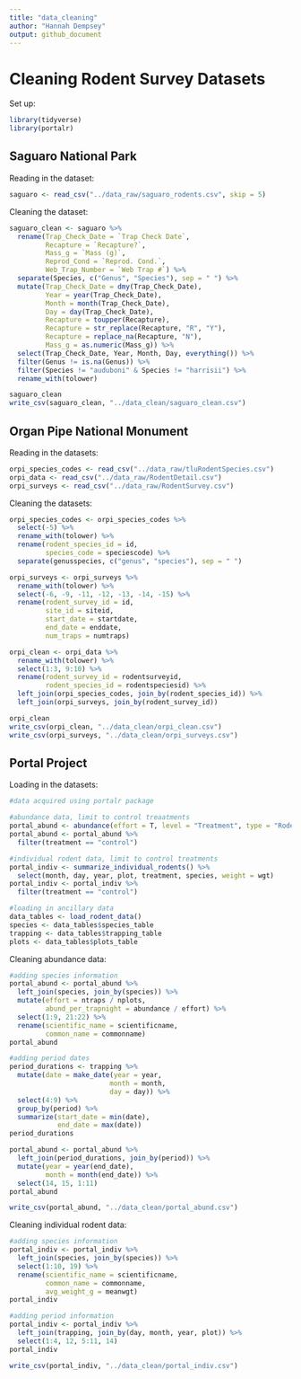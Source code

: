 ```yaml
---
title: "data_cleaning"
author: "Hannah Dempsey"
output: github_document
---
```


# Cleaning Rodent Survey Datasets

Set up:

```r
library(tidyverse)
library(portalr)
```

## Saguaro National Park

Reading in the dataset:

```r
saguaro <- read_csv("../data_raw/saguaro_rodents.csv", skip = 5)
```

Cleaning the dataset:

```r
saguaro_clean <- saguaro %>% 
  rename(Trap_Check_Date = `Trap Check Date`,
         Recapture = `Recapture?`,
         Mass_g = `Mass (g)`,
         Reprod_Cond = `Reprod. Cond.`,
         Web_Trap_Number = `Web Trap #`) %>% 
  separate(Species, c("Genus", "Species"), sep = " ") %>% 
  mutate(Trap_Check_Date = dmy(Trap_Check_Date),
         Year = year(Trap_Check_Date),
         Month = month(Trap_Check_Date),
         Day = day(Trap_Check_Date),
         Recapture = toupper(Recapture),
         Recapture = str_replace(Recapture, "R", "Y"),
         Recapture = replace_na(Recapture, "N"),
         Mass_g = as.numeric(Mass_g)) %>% 
  select(Trap_Check_Date, Year, Month, Day, everything()) %>% 
  filter(Genus != is.na(Genus)) %>% 
  filter(Species != "auduboni" & Species != "harrisii") %>% 
  rename_with(tolower)

saguaro_clean
write_csv(saguaro_clean, "../data_clean/saguaro_clean.csv")
```

## Organ Pipe National Monument

Reading in the datasets:

```r
orpi_species_codes <- read_csv("../data_raw/tluRodentSpecies.csv")
orpi_data <- read_csv("../data_raw/RodentDetail.csv")
orpi_surveys <- read_csv("../data_raw/RodentSurvey.csv")
```

Cleaning the datasets:

```r
orpi_species_codes <- orpi_species_codes %>% 
  select(-5) %>% 
  rename_with(tolower) %>% 
  rename(rodent_species_id = id,
         species_code = speciescode) %>% 
  separate(genusspecies, c("genus", "species"), sep = " ")

orpi_surveys <- orpi_surveys %>% 
  rename_with(tolower) %>% 
  select(-6, -9, -11, -12, -13, -14, -15) %>% 
  rename(rodent_survey_id = id,
         site_id = siteid,
         start_date = startdate,
         end_date = enddate,
         num_traps = numtraps)

orpi_clean <- orpi_data %>% 
  rename_with(tolower) %>% 
  select(1:3, 9:10) %>%
  rename(rodent_survey_id = rodentsurveyid,
         rodent_species_id = rodentspeciesid) %>% 
  left_join(orpi_species_codes, join_by(rodent_species_id)) %>% 
  left_join(orpi_surveys, join_by(rodent_survey_id))

orpi_clean
write_csv(orpi_clean, "../data_clean/orpi_clean.csv")
write_csv(orpi_surveys, "../data_clean/orpi_surveys.csv")
```

## Portal Project

Loading in the datasets:

```r
#data acquired using portalr package

#abundance data, limit to control treaatments
portal_abund <- abundance(effort = T, level = "Treatment", type = "Rodents", shape = "Flat")
portal_abund <- portal_abund %>% 
  filter(treatment == "control")

#individual rodent data, limit to control treatments
portal_indiv <- summarize_individual_rodents() %>% 
  select(month, day, year, plot, treatment, species, weight = wgt)
portal_indiv <- portal_indiv %>% 
  filter(treatment == "control")

#loading in ancillary data
data_tables <- load_rodent_data()
species <- data_tables$species_table
trapping <- data_tables$trapping_table
plots <- data_tables$plots_table
```

Cleaning abundance data:

```r
#adding species information
portal_abund <- portal_abund %>% 
  left_join(species, join_by(species)) %>% 
  mutate(effort = ntraps / nplots,
         abund_per_trapnight = abundance / effort) %>% 
  select(1:9, 21:22) %>% 
  rename(scientific_name = scientificname,
         common_name = commonname)
portal_abund

#adding period dates
period_durations <- trapping %>% 
  mutate(date = make_date(year = year,
                         month = month,
                         day = day)) %>% 
  select(4:9) %>% 
  group_by(period) %>% 
  summarize(start_date = min(date),
            end_date = max(date))
period_durations

portal_abund <- portal_abund %>% 
  left_join(period_durations, join_by(period)) %>% 
  mutate(year = year(end_date),
         month = month(end_date)) %>% 
  select(14, 15, 1:11)
portal_abund

write_csv(portal_abund, "../data_clean/portal_abund.csv")
```

Cleaning individual rodent data:

```r
#adding species information
portal_indiv <- portal_indiv %>% 
  left_join(species, join_by(species)) %>% 
  select(1:10, 19) %>% 
  rename(scientific_name = scientificname,
         common_name = commonname,
         avg_weight_g = meanwgt)
portal_indiv

#adding period information
portal_indiv <- portal_indiv %>% 
  left_join(trapping, join_by(day, month, year, plot)) %>% 
  select(1:4, 12, 5:11, 14)
portal_indiv

write_csv(portal_indiv, "../data_clean/portal_indiv.csv")
```
